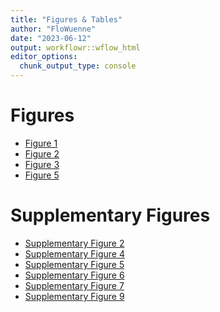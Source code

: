 ```yaml
---
title: "Figures & Tables"
author: "FloWuenne"
date: "2023-06-12"
output: workflowr::wflow_html
editor_options:
  chunk_output_type: console
---
```


# Figures

- [Figure 1](./figures.Figure1.html)
- [Figure 2](./figures.Figure2.html)
- [Figure 3](./figures.Figure3.html)
- [Figure 5](./figures.Figure5.html)

# Supplementary Figures

- [Supplementary Figure 2](./figures.supplementary_figure_2.QC_spots.html.html)
- [Supplementary Figure 4](./figures.supplementary_figure_4.segmentation_metrics.html)
- [Supplementary Figure 5](./figures.supplementary_figure_5.molkart_spatial_plots.html)
- [Supplementary Figure 6](./figures.supplementary_figure_6.pixie.html)
- [Supplementary Figure 7](./figures.supplementary_figure_7.html)
- [Supplementary Figure 9](./figures.supplementary_figure_9.proteomics_qc.html)
